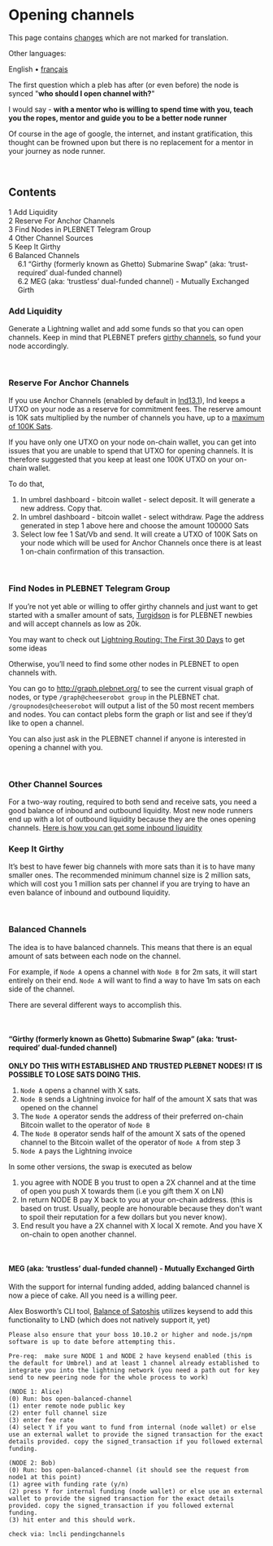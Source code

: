 <span id="opening-channels"></span>
= Opening channels =

<div class="mw-pt-translate-header noprint nomobile" dir="ltr" lang="en">

This page contains <span class="plainlinks">[[/plebnet.wiki/index.php?title=Opening_channels&oldid=2020&diff=2257|changes]]</span> which are not marked for translation.

</div>
<div class="mw-parser-output">

<div class="mw-pt-languages noprint" lang="en" dir="ltr">

<div class="mw-pt-languages-label">

Other languages:

</div>
<div class="mw-pt-languages-list">

<span class="mw-pt-languages-ui mw-pt-languages-selected mw-pt-progress mw-pt-progress--complete" lang="en">English</span> • ‎[[/plebnet.wiki/wiki/Opening_channels/fr|français]]

</div>

</div>
The first question which a pleb has after (or even before) the node is synced &quot;'''who should I open channel with?'''&quot;

I would say - '''with a mentor who is willing to spend time with you, teach you the ropes, mentor and guide you to be a better node runner'''

Of course in the age of google, the internet, and instant gratification, this thought can be frowned upon but there is no replacement for a mentor in your journey as node runner.

<br />


<div id="toc" class="toc" role="navigation" aria-labelledby="mw-toc-heading">

<div class="toctitle" lang="en" dir="ltr">

<span id="mw-toc-heading"></span>
== Contents ==

<span class="toctogglespan"></span>

</div>
* [[#Add_Liquidity|<span class="tocnumber">1</span> <span class="toctext">Add Liquidity</span>]]
* [[#Reserve_For_Anchor_Channels|<span class="tocnumber">2</span> <span class="toctext">Reserve For Anchor Channels</span>]]
* [[#Find_Nodes_in_PLEBNET_Telegram_Group|<span class="tocnumber">3</span> <span class="toctext">Find Nodes in PLEBNET Telegram Group</span>]]
* [[#Other_Channel_Sources|<span class="tocnumber">4</span> <span class="toctext">Other Channel Sources</span>]]
* [[#Keep_It_Girthy|<span class="tocnumber">5</span> <span class="toctext">Keep It Girthy</span>]]
* [[#Balanced_Channels|<span class="tocnumber">6</span> <span class="toctext">Balanced Channels</span>]]
** [[#.E2.80.9CGirthy_.28formerly_known_as_Ghetto.29_Submarine_Swap.E2.80.9D_.28aka:_.E2.80.98trust-required.E2.80.99_dual-funded_channel.29|<span class="tocnumber">6.1</span> <span class="toctext">“Girthy (formerly known as Ghetto) Submarine Swap” (aka: ‘trust-required’ dual-funded channel)</span>]]
** [[#MEG_.28aka:_.E2.80.98trustless.E2.80.99_dual-funded_channel.29_-_Mutually_Exchanged_Girth|<span class="tocnumber">6.2</span> <span class="toctext">MEG (aka: ‘trustless’ dual-funded channel) - Mutually Exchanged Girth</span>]]


</div>
<span id="add-liquidity"></span>
=== <span id="Add_Liquidity" class="mw-headline">Add Liquidity</span> ===

Generate a Lightning wallet and add some funds so that you can open channels. Keep in mind that PLEBNET prefers [[/plebnet.wiki/wiki/Special:MyLanguage/#keep-it-girthy|girthy channels]], so fund your node accordingly.

<br />


<span id="reserve-for-anchor-channels"></span>
=== <span id="Reserve_For_Anchor_Channels" class="mw-headline">Reserve For Anchor Channels</span> ===

If you use Anchor Channels (enabled by default in [https://github.com/lightningnetwork/lnd/releases lnd13.1]), lnd keeps a UTXO on your node as a reserve for commitment fees. The reserve amount is 10K sats multiplied by the number of channels you have, up to a [https://github.com/lightningnetwork/lnd/pull/5274 maximum of 100K Sats].

If you have only one UTXO on your node on-chain wallet, you can get into issues that you are unable to spend that UTXO for opening channels. It is therefore suggested that you keep at least one 100K UTXO on your on-chain wallet.

To do that,

# In umbrel dashboard - bitcoin wallet - select deposit. It will generate a new address. Copy that.
# In umbrel dashboard - bitcoin wallet - select withdraw. Page the address generated in step 1 above here and choose the amount 100000 Sats
# Select low fee 1 Sat/Vb and send. It will create a UTXO of 100K Sats on your node which will be used for Anchor Channels once there is at least 1 on-chain confirmation of this transaction.

<br />


<span id="find-nodes-in-plebnet-telegram-group"></span>
=== <span id="Find_Nodes_in_PLEBNET_Telegram_Group" class="mw-headline">Find Nodes in PLEBNET Telegram Group</span> ===

If you’re not yet able or willing to offer girthy channels and just want to get started with a smaller amount of sats, [https://amboss.space/node/0381de1709efbda38f9afd2d47399caa19a2630c0c795acd24755efa442685fc7d Turgidson] is for PLEBNET newbies and will accept channels as low as 20k.

You may want to check out [https://www.youtube.com/watch?v=qnj-ix45tVw Lightning Routing: The First 30 Days] to get some ideas

Otherwise, you’ll need to find some other nodes in PLEBNET to open channels with.

You can go to http://graph.plebnet.org/ to see the current visual graph of nodes, or type <code>/graph@cheeserobot group</code> in the PLEBNET chat. <code>/groupnodes@cheeserobot</code> will output a list of the 50 most recent members and nodes. You can contact plebs form the graph or list and see if they’d like to open a channel.

You can also just ask in the PLEBNET channel if anyone is interested in opening a channel with you.

<br />


<span id="other-channel-sources"></span>
=== <span id="Other_Channel_Sources" class="mw-headline">Other Channel Sources</span> ===

For a two-way routing, required to both send and receive sats, you need a good balance of inbound and outbound liquidity. Most new node runners end up with a lot of outbound liquidity because they are the ones opening channels. [[/plebnet.wiki/wiki/Getting_Inbound_Liquidity|Here is how you can get some inbound liquidity]]

<span id="keep-it-girthy"></span>
=== <span id="Keep_It_Girthy" class="mw-headline">Keep It Girthy</span> ===

It’s best to have fewer big channels with more sats than it is to have many smaller ones. The recommended minimum channel size is 2 million sats, which will cost you 1 million sats per channel if you are trying to have an even balance of inbound and outbound liquidity.

<br />


<span id="balanced-channels"></span>
=== <span id="Balanced_Channels" class="mw-headline">Balanced Channels</span> ===

The idea is to have balanced channels. This means that there is an equal amount of sats between each node on the channel.

For example, if <code>Node A</code> opens a channel with <code>Node B</code> for 2m sats, it will start entirely on their end. <code>Node A</code> will want to find a way to have 1m sats on each side of the channel.

There are several different ways to accomplish this.

<br />


<span id="girthy-formerly-known-as-ghetto-submarine-swap-aka-trust-required-dual-funded-channel"></span>
==== <span id="“Girthy_(formerly_known_as_Ghetto)_Submarine_Swap”_(aka:_‘trust-required’_dual-funded_channel)"></span><span id=".E2.80.9CGirthy_.28formerly_known_as_Ghetto.29_Submarine_Swap.E2.80.9D_.28aka:_.E2.80.98trust-required.E2.80.99_dual-funded_channel.29" class="mw-headline">“Girthy (formerly known as Ghetto) Submarine Swap” (aka: ‘trust-required’ dual-funded channel)</span> ====

'''ONLY DO THIS WITH ESTABLISHED AND TRUSTED PLEBNET NODES! IT IS POSSIBLE TO LOSE SATS DOING THIS.'''

# <code>Node A</code> opens a channel with X sats.
# <code>Node B</code> sends a Lightning invoice for half of the amount X sats that was opened on the channel
# The <code>Node A</code> operator sends the address of their preferred on-chain Bitcoin wallet to the operator of <code>Node B</code>
# The <code>Node B</code> operator sends half of the amount X sats of the opened channel to the Bitcoin wallet of the operator of <code>Node A</code> from step 3
# <code>Node A</code> pays the Lightning invoice

In some other versions, the swap is executed as below

# you agree with NODE B you trust to open a 2X channel and at the time of open you push X towards them (i.e you gift them X on LN)
# In return NODE B pay X back to you at your on-chain address. (this is based on trust. Usually, people are honourable because they don't want to spoil their reputation for a few dollars but you never know).
# End result you have a 2X channel with X local X remote. And you have X on-chain to open another channel.

<br />


<span id="meg-aka-trustless-dual-funded-channel---mutually-exchanged-girth"></span>
==== <span id="MEG_(aka:_‘trustless’_dual-funded_channel)_-_Mutually_Exchanged_Girth"></span><span id="MEG_.28aka:_.E2.80.98trustless.E2.80.99_dual-funded_channel.29_-_Mutually_Exchanged_Girth" class="mw-headline">MEG (aka: ‘trustless’ dual-funded channel) - Mutually Exchanged Girth</span> ====

With the support for internal funding added, adding balanced channel is now a piece of cake. All you need is a willing peer.

Alex Bosworth’s CLI tool, [https://github.com/alexbosworth/balanceofsatoshis Balance of Satoshis] utilizes keysend to add this functionality to LND (which does not natively support it, yet)

<pre>Please also ensure that your boss 10.10.2 or higher and node.js/npm software is up to date before attempting this.</pre>
<pre>Pre-req:  make sure NODE 1 and NODE 2 have keysend enabled (this is the default for Umbrel) and at least 1 channel already established to integrate you into the lightning network (you need a path out for key send to new peering node for the whole process to work)

(NODE 1: Alice)
(0) Run: bos open-balanced-channel
(1) enter remote node public key
(2) enter full channel size
(3) enter fee rate
(4) select Y if you want to fund from internal (node wallet) or else use an external wallet to provide the signed transaction for the exact details provided. copy the signed_transaction if you followed external funding.

(NODE 2: Bob)
(0) Run: bos open-balanced-channel (it should see the request from node1 at this point)
(1) agree with funding rate (y/n)
(2) press Y for internal funding (node wallet) or else use an external wallet to provide the signed transaction for the exact details provided. copy the signed_transaction if you followed external funding.
(3) hit enter and this should work.

check via: lncli pendingchannels</pre>

</div>

